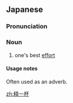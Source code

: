 ==Japanese==
{{ja-kanjitab|せい|いち|k2=いっ|はい|k3=ぱい|yomi=on}}

===Pronunciation===
{{ja-pron|せいいっぱい|y=on}}

===Noun===
{{ja-noun|せいいっぱい}}

# one's best [[effort]]

====Usage notes====
Often used as an adverb.

[[zh:精一杯]]